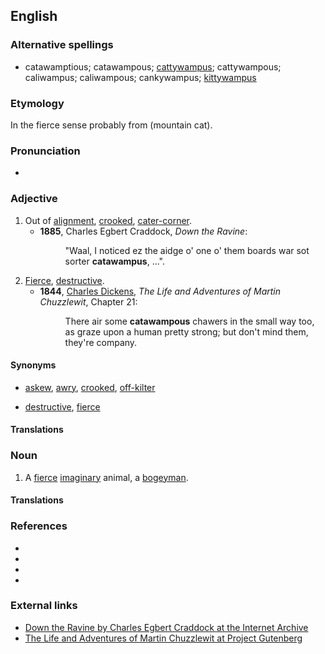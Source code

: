 ==English==
===Alternative spellings===
* catawamptious; catawampous; [[cattywampus]]; cattywampous; caliwampus; caliwampous; cankywampus; [[kittywampus]]

===Etymology===
In the fierce sense probably from {{term|catamount}} (mountain cat).

===Pronunciation===
* {{a|US}} {{IPA|/ˌkætəˈwɑmpəs/|/ˈkætəˌwɑmpəs/}}

===Adjective===
{{en-adj}}

# Out of [[alignment]], [[crooked]], [[cater-corner]].
#* '''1885''', Charles Egbert Craddock, ''Down the Ravine'':
#*: "Waal, I noticed ez the aidge o' one o' them boards war sot sorter '''catawampus''', ...".
# [[fierce|Fierce]], [[destructive]].
#* '''1844''', [[w:Charles Dickens|Charles Dickens]], ''The Life and Adventures of Martin Chuzzlewit'', Chapter 21:
#*: There air some '''catawampous''' chawers in the small way too, as graze upon a human pretty strong; but don't mind them, they're company.

====Synonyms====
* {{sense|out of alignment}} [[askew]], [[awry]], [[crooked]], [[off-kilter]]
* {{sense|fierce, destructive}} [[destructive]], [[fierce]]

====Translations====
{{trans-top|out of alignment, crooked, cater-corner}}
{{trans-mid}}
{{trans-bottom}}

{{trans-top|fierce, destructive}}
{{trans-mid}}
{{trans-bottom}}

===Noun===
{{en-noun|es}}

# {{US}} A [[fierce]] [[imaginary]] animal, a [[bogeyman]].

====Translations====
{{trans-top|fierce imaginary animal}}
{{trans-mid}}
{{trans-bottom}}

===References===
* {{R:HDAS_A-G}}
* {{R:DARE A-C}}
* {{R:The Routledge Dictionary of Historical Slang}}
* {{R:Mrs Byrne's Dictionary}}

===External links===
* [http://www.archive.org/details/downtheravine00cradrich Down the Ravine by Charles Egbert Craddock at the Internet Archive]
* [http://www.gutenberg.org/etext/968 The Life and Adventures of Martin Chuzzlewit at Project Gutenberg]